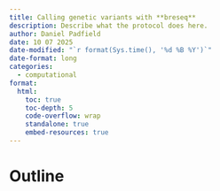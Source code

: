 ```yaml
---
title: Calling genetic variants with **breseq**
description: Describe what the protocol does here.
author: Daniel Padfield
date: 10 07 2025
date-modified: "`r format(Sys.time(), '%d %B %Y')`"
date-format: long
categories: 
  - computational
format:
  html:
    toc: true
    toc-depth: 5
    code-overflow: wrap
    standalone: true
    embed-resources: true
---
```


# Outline